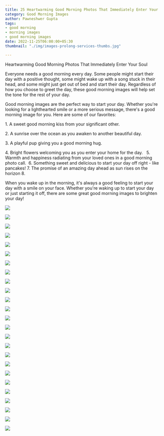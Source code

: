 ```yaml
---
title: 25 Heartwarming Good Morning Photos That Immediately Enter Your Soul
category: Good Morning Images
author: Pawneshwer Gupta
tags:
- good morning
- morning images
- good morning images
date: 2022-11-25T06:00:00+05:30
thumbnail: "./img/images-prolong-services-thumbs.jpg"

---
```

Heartwarming Good Morning Photos That Immediately Enter Your Soul

Everyone needs a good morning every day. Some people might start their day with a positive thought, some might wake up with a song stuck in their head, and some might just get out of bed and start their day. Regardless of how you choose to greet the day, these good morning images will help set the tone for the rest of your day.

Good morning images are the perfect way to start your day. Whether you're looking for a lighthearted smile or a more serious message, there's a good morning image for you. Here are some of our favorites:

1\. A sweet good morning kiss from your significant other.

2\. A sunrise over the ocean as you awaken to another beautiful day.

3\. A playful pup giving you a good morning hug.

4\. Bright flowers welcoming you as you enter your home for the day.   5. Warmth and happiness radiating from your loved ones in a good morning photo call.  6. Something sweet and delicious to start your day off right - like pancakes! 7. The promise of an amazing day ahead as sun rises on the horizon 8.

When you wake up in the morning, it's always a good feeling to start your day with a smile on your face. Whether you're waking up to start your day or just starting it off, there are some great good morning images to brighten your day!

![](./img/good-morning-images-1.jpg)

![](./img/good-morning-images-2.jpg)

![](./img/good-morning-images-3.jpg)

![](./img/good-morning-images-4.jpg)

![](./img/good-morning-images-5.jpg)

![](./img/good-morning-images-6.jpg)

![](./img/good-morning-images-7.jpg)

![](./img/good-morning-images-8.jpg)

![](./img/good-morning-images-9.jpg)

![](./img/good-morning-images-10.jpg)

![](./img/good-morning-images-11.jpg)

![](./img/good-morning-images-12.jpg)

![](./img/good-morning-images-13.jpg)

![](./img/good-morning-images-14.jpg)

![](./img/good-morning-images-15.jpg)

![](./img/good-morning-images-16.jpg)

![](./img/good-morning-images-17.jpg)

![](./img/good-morning-images-18.jpg)

![](./img/good-morning-images-19.jpg)

![](./img/good-morning-images-20.jpg)

![](./img/good-morning-images-21.jpg)

![](./img/good-morning-images-22.jpg)

![](./img/good-morning-images-23.jpg)

![](./img/good-morning-images-24.jpg)

![](./img/good-morning-images-25.jpg)
